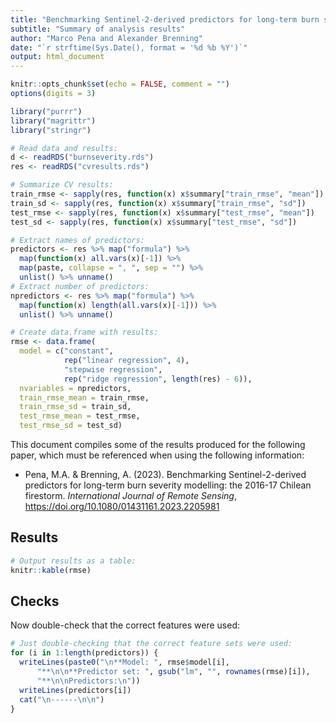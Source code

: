 ```yaml
---
title: "Benchmarking Sentinel-2-derived predictors for long-term burn severity modelling: the 2016-17 Chilean firestorm"
subtitle: "Summary of analysis results"
author: "Marco Pena and Alexander Brenning"
date: "`r strftime(Sys.Date(), format = '%d %b %Y')`"
output: html_document
---
```


```r
knitr::opts_chunk$set(echo = FALSE, comment = "")
options(digits = 3)
```

```r
library("purrr")
library("magrittr")
library("stringr")

# Read data and results:
d <- readRDS("burnseverity.rds")
res <- readRDS("cvresults.rds")

# Summarize CV results:
train_rmse <- sapply(res, function(x) x$summary["train_rmse", "mean"])
train_sd <- sapply(res, function(x) x$summary["train_rmse", "sd"])
test_rmse <- sapply(res, function(x) x$summary["test_rmse", "mean"])
test_sd <- sapply(res, function(x) x$summary["test_rmse", "sd"])

# Extract names of predictors:
predictors <- res %>% map("formula") %>% 
  map(function(x) all.vars(x)[-1]) %>%
  map(paste, collapse = ", ", sep = "") %>% 
  unlist() %>% unname()
# Extract number of predictors:
npredictors <- res %>% map("formula") %>%
  map(function(x) length(all.vars(x)[-1])) %>%
  unlist() %>% unname()

# Create data.frame with results:
rmse <- data.frame(
  model = c("constant", 
            rep("linear regression", 4), 
            "stepwise regression",
            rep("ridge regression", length(res) - 6)),
  nvariables = npredictors,
  train_rmse_mean = train_rmse, 
  train_rmse_sd = train_sd,
  test_rmse_mean = test_rmse,
  test_rmse_sd = test_sd)

```


This document compiles some of the results produced for the following paper, which must be referenced when using the following information:

- Pena, M.A. & Brenning, A. (2023). Benchmarking Sentinel-2-derived predictors for long-term burn severity modelling: the 2016-17 Chilean firestorm. *International Journal of Remote Sensing*, <https://doi.org/10.1080/01431161.2023.2205981>



## Results


```r
# Output results as a table:
knitr::kable(rmse)
```


## Checks

Now double-check that the correct features were used:

```r
# Just double-checking that the correct feature sets were used:
for (i in 1:length(predictors)) {
  writeLines(paste0("\n**Model: ", rmse$model[i], 
      "**\n\n**Predictor set: ", gsub("lm", "", rownames(rmse)[i]),
      "**\n\nPredictors:\n"))
  writeLines(predictors[i])
  cat("\n------\n\n")
}
```


